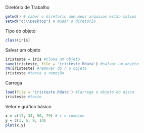 Diretório de Trabalho
```r
getwd() # saber o diretório que meus arquivos estão salvos
setwd("c:\\Desktop") # mudar o diretório
```

Tipo do objeto
```r
class(iris)
```

Salvar um objeto
```r
iristeste = iris #clona um objeto
save(iristeste, file = 'iristeste.Rdata') #salvar um objeto
rm(iristeste) #remover do r o objeto
iristeste #testa a remoção
```

Carrega
```r
load(file = 'iristeste.Rdata') #Carrega o objeto do disco
iristeste #teste
```

Vetor e gráfico básico
```r
x = c(12, 34, 56, 79) # c = combine
y = c(1, 6, 9, 14)
plot(x,y)
```



